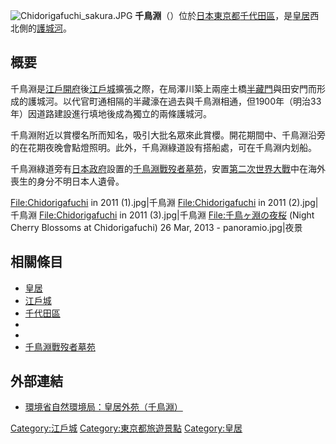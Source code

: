 [[Image:Chidorigafuchi_sakura.JPG|right]]
'''千鳥淵'''（{{jpn|j=千鳥ヶ淵|hg=ちどりがふち|rm=chidori ga fuchi|f=h}}）位於[[日本|日本]][[東京都|東京都]][[千代田區|千代田區]]，是[[皇居|皇居]]西北側的[[護城河|護城河]]。

== 概要 ==
千鳥淵是[[江戶幕府|江戶開府]]後[[江戶城|江戶城]]擴張之際，在局澤川築上兩座土橋[[半藏門|半藏門]]與田安門而形成的護城河。以代官町通相隔的半藏濠在過去與千鳥淵相通，但1900年（明治33年）因道路建設進行填地後成為獨立的兩條護城河。

千鳥淵附近以賞櫻名所而知名，吸引大批名眾來此賞櫻。開花期間中、千鳥淵沿旁的{{link-ja|千鳥淵綠道|千鳥ヶ淵緑道}}在花期夜晚會點燈照明。此外，千鳥淵綠道設有搭船處，可在千鳥淵内划船。

千鳥淵綠道旁有[[日本政府|日本政府]]設置的[[千鳥淵戰歿者墓苑|千鳥淵戰歿者墓苑]]，安置[[第二次世界大戰|第二次世界大戰]]中在海外喪生的身分不明日本人遺骨。
<gallery>
File:Chidorigafuchi in 2011 (1).jpg|千鳥淵
File:Chidorigafuchi in 2011 (2).jpg|千鳥淵
File:Chidorigafuchi in 2011 (3).jpg|千鳥淵
File:千鳥ヶ淵の夜桜 (Night Cherry Blossoms at Chidorigafuchi) 26 Mar, 2013 - panoramio.jpg|夜景
</gallery>

== 相關條目 ==
{{Commonscat|Chidorigafuchi}}
*[[皇居|皇居]]
*[[江戶城|江戶城]]
*[[千代田區|千代田區]]
*{{link-ja|千鳥淵公園|千鳥ヶ淵公園}}
*{{link-ja|千鳥淵綠道|千鳥ヶ淵緑道}}
*[[千鳥淵戰歿者墓苑|千鳥淵戰歿者墓苑]]

== 外部連結 ==
*[http://www.env.go.jp/garden/kokyogaien/1_intro/his_10.html 環境省自然環境局：皇居外苑（千鳥淵）]{{Wayback|url=http://www.env.go.jp/garden/kokyogaien/1_intro/his_10.html |date=20130525001145 }}
{{DEFAULTSORT:Chidori ga Fuchi}}

[[Category:江戶城|Category:江戶城]]
[[Category:東京都旅遊景點|Category:東京都旅遊景點]]
[[Category:皇居|Category:皇居]]